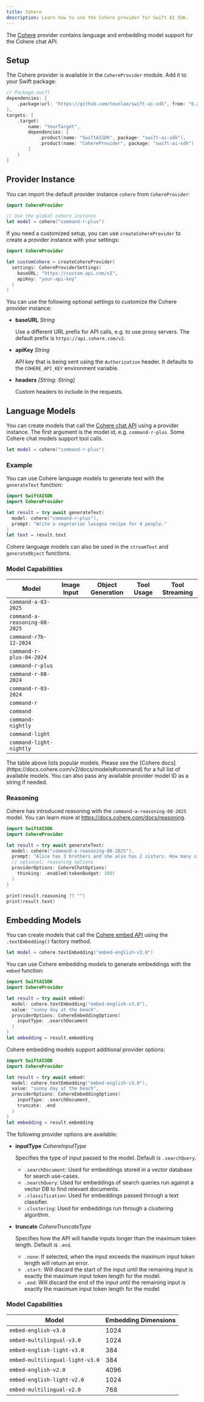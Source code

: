 ```yaml
---
title: Cohere
description: Learn how to use the Cohere provider for Swift AI SDK.
---
```



The [Cohere](https://cohere.com/) provider contains language and embedding model support for the Cohere chat API.

## Setup

The Cohere provider is available in the `CohereProvider` module. Add it to your Swift package:

```swift
// Package.swift
dependencies: [
    .package(url: "https://github.com/teunlao/swift-ai-sdk", from: "0.2.1")
],
targets: [
    .target(
        name: "YourTarget",
        dependencies: [
            .product(name: "SwiftAISDK", package: "swift-ai-sdk"),
            .product(name: "CohereProvider", package: "swift-ai-sdk")
        ]
    )
]
```

## Provider Instance

You can import the default provider instance `cohere` from `CohereProvider`:

```swift
import CohereProvider

// Use the global cohere instance
let model = cohere("command-r-plus")
```

If you need a customized setup, you can use `createCohereProvider` to create a provider instance with your settings:

```swift
import CohereProvider

let customCohere = createCohereProvider(
  settings: CohereProviderSettings(
    baseURL: "https://custom.api.com/v2",
    apiKey: "your-api-key"
  )
)
```

You can use the following optional settings to customize the Cohere provider instance:

- **baseURL** _String_

  Use a different URL prefix for API calls, e.g. to use proxy servers.
  The default prefix is `https://api.cohere.com/v2`.

- **apiKey** _String_

  API key that is being sent using the `Authorization` header.
  It defaults to the `COHERE_API_KEY` environment variable.

- **headers** _[String: String]_

  Custom headers to include in the requests.

## Language Models

You can create models that call the [Cohere chat API](https://docs.cohere.com/v2/docs/chat-api) using a provider instance.
The first argument is the model id, e.g. `command-r-plus`.
Some Cohere chat models support tool calls.

```swift
let model = cohere("command-r-plus")
```

### Example

You can use Cohere language models to generate text with the `generateText` function:

```swift
import SwiftAISDK
import CohereProvider

let result = try await generateText(
  model: cohere("command-r-plus"),
  prompt: "Write a vegetarian lasagna recipe for 4 people."
)
let text = result.text
```

Cohere language models can also be used in the `streamText` and `generateObject` functions.

### Model Capabilities

| Model                         | Image Input         | Object Generation   | Tool Usage          | Tool Streaming      |
| ----------------------------- | ------------------- | ------------------- | ------------------- | ------------------- |
| `command-a-03-2025`           | <Cross size={18} /> | <Check size={18} /> | <Check size={18} /> | <Check size={18} /> |
| `command-a-reasoning-08-2025` | <Cross size={18} /> | <Check size={18} /> | <Check size={18} /> | <Check size={18} /> |
| `command-r7b-12-2024`         | <Cross size={18} /> | <Check size={18} /> | <Check size={18} /> | <Check size={18} /> |
| `command-r-plus-04-2024`      | <Cross size={18} /> | <Check size={18} /> | <Check size={18} /> | <Check size={18} /> |
| `command-r-plus`              | <Cross size={18} /> | <Check size={18} /> | <Check size={18} /> | <Check size={18} /> |
| `command-r-08-2024`           | <Cross size={18} /> | <Check size={18} /> | <Check size={18} /> | <Check size={18} /> |
| `command-r-03-2024`           | <Cross size={18} /> | <Check size={18} /> | <Check size={18} /> | <Check size={18} /> |
| `command-r`                   | <Cross size={18} /> | <Check size={18} /> | <Check size={18} /> | <Check size={18} /> |
| `command`                     | <Cross size={18} /> | <Cross size={18} /> | <Cross size={18} /> | <Cross size={18} /> |
| `command-nightly`             | <Cross size={18} /> | <Cross size={18} /> | <Cross size={18} /> | <Cross size={18} /> |
| `command-light`               | <Cross size={18} /> | <Cross size={18} /> | <Cross size={18} /> | <Cross size={18} /> |
| `command-light-nightly`       | <Cross size={18} /> | <Cross size={18} /> | <Cross size={18} /> | <Cross size={18} /> |

<Aside type="note">
  The table above lists popular models. Please see the [Cohere docs](https://docs.cohere.com/v2/docs/models#command) for a full list of available models. You can also pass any available provider model ID as a string if needed.
</Aside>

### Reasoning

Cohere has introduced reasoning with the `command-a-reasoning-08-2025` model. You can learn more at https://docs.cohere.com/docs/reasoning.

```swift
import SwiftAISDK
import CohereProvider

let result = try await generateText(
  model: cohere("command-a-reasoning-08-2025"),
  prompt: "Alice has 3 brothers and she also has 2 sisters. How many sisters does Alice's brother have?",
  // optional: reasoning options
  providerOptions: CohereChatOptions(
    thinking: .enabled(tokenBudget: 100)
  )
)

print(result.reasoning ?? "")
print(result.text)
```

## Embedding Models

You can create models that call the [Cohere embed API](https://docs.cohere.com/v2/reference/embed)
using the `.textEmbedding()` factory method.

```swift
let model = cohere.textEmbedding("embed-english-v3.0")
```

You can use Cohere embedding models to generate embeddings with the `embed` function:

```swift
import SwiftAISDK
import CohereProvider

let result = try await embed(
  model: cohere.textEmbedding("embed-english-v3.0"),
  value: "sunny day at the beach",
  providerOptions: CohereEmbeddingOptions(
    inputType: .searchDocument
  )
)
let embedding = result.embedding
```

Cohere embedding models support additional provider options:

```swift
import SwiftAISDK
import CohereProvider

let result = try await embed(
  model: cohere.textEmbedding("embed-english-v3.0"),
  value: "sunny day at the beach",
  providerOptions: CohereEmbeddingOptions(
    inputType: .searchDocument,
    truncate: .end
  )
)
let embedding = result.embedding
```

The following provider options are available:

- **inputType** _CohereInputType_

  Specifies the type of input passed to the model. Default is `.searchQuery`.

  - `.searchDocument`: Used for embeddings stored in a vector database for search use-cases.
  - `.searchQuery`: Used for embeddings of search queries run against a vector DB to find relevant documents.
  - `.classification`: Used for embeddings passed through a text classifier.
  - `.clustering`: Used for embeddings run through a clustering algorithm.

- **truncate** _CohereTruncateType_

  Specifies how the API will handle inputs longer than the maximum token length.
  Default is `.end`.

  - `.none`: If selected, when the input exceeds the maximum input token length will return an error.
  - `.start`: Will discard the start of the input until the remaining input is exactly the maximum input token length for the model.
  - `.end`: Will discard the end of the input until the remaining input is exactly the maximum input token length for the model.

### Model Capabilities

| Model                           | Embedding Dimensions |
| ------------------------------- | -------------------- |
| `embed-english-v3.0`            | 1024                 |
| `embed-multilingual-v3.0`       | 1024                 |
| `embed-english-light-v3.0`      | 384                  |
| `embed-multilingual-light-v3.0` | 384                  |
| `embed-english-v2.0`            | 4096                 |
| `embed-english-light-v2.0`      | 1024                 |
| `embed-multilingual-v2.0`       | 768                  |
